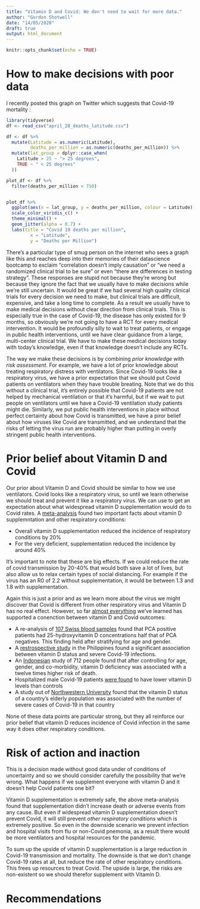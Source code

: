 ```yaml
---
title: "Vitamin D and Covid: We don't need to wait for more data."
author: "Gordon Shotwell"
date: "14/05/2020"
draft: true
output: html_document
---
```


```r
knitr::opts_chunk$set(echo = TRUE)
```

# How to make decisions with poor data

I recently posted this graph on Twitter which suggests that Covid-19 mortality :

```r
library(tidyverse)
df <- read_csv("april_28_deaths_latitude.csv")

df <- df %>% 
  mutate(Latitude = as.numeric(Latitude),
         deaths_per_million = as.numeric(deaths_per_million)) %>% 
  mutate(lat_group = dplyr::case_when(
    Latitude > 25 ~ "> 25 degrees",
    TRUE ~ " < 25 degrees"
  ))

plot_df <- df %>% 
  filter(deaths_per_million < 750)


plot_df %>% 
  ggplot(aes(x = lat_group, y = deaths_per_million, colour = Latitude)) +
  scale_color_viridis_c() +
  theme_minimal() +
  geom_jitter(alpha = 0.7) +
  labs(title = "Covid 19 deaths per million",
         x = "Latitude",
         y = "Deaths per Million")
```

There's a particular type of smug person on the internet who sees a graph like this and reaches deep into their memories of their datascience bootcamp to exclaim "correlation doesn't imply causation" or "we need a randomized clinical trial to be sure" or even "there are differences in testing strategy". 
These responses are stupid not because they're wrong but because they ignore the fact that we usually have to make decisions while we're still uncertain. 
It would be great if we had several high quality clinical trials for every decision we need to make, but clinical trials are difficult, expensive, and take a long time to complete. 
As a result we usually have to make medical decisions without clear direction from clinical trials. 
This is especially true in the case of Covid-19, the disease has only existed for 9 months, so obviously we're not going to have a RCT for every medical intervention.
It would be profoundly silly to wait to treat patients, or engage in public health interventions, until we have clear guidance from a large, multi-center clinical trial. 
We have to make these medical decisions today with today's knowledge, even if that knowledge doesn't include any RCTs. 

The way we make these decisions is by combining _prior knowledge_ with _risk assessment_. 
For example, we have a lot of prior knowledge about treating respiratory distress with ventilators. 
Since Covid-19 looks like a respiratory virus, we have a prior expectation that we should put Covid patients on ventilators when they have trouble breating. 
Note that we do this without a clinical trial, it's entirely possible that Covid-19 patients are not helped by mechanical ventilation or that it's harmful, but if we wait to put people on ventilators until we have a Covid-19 ventilation study patients might die.
Similarly, we put public health interventions in place without perfect certainty about how Covid is transmitted, 
we have a piror belief about how viruses like Covid are transmitted, and we understand that the risks of letting the virus run are probably higher than putting in overly stringent public health interventions. 


# Prior belief about Vitamin D and Covid

Our prior about Vitamin D and Covid should be similar to how we use ventilators. 
Covid looks like a respiratory virus, so until we learn otherwise we should treat and prevent it like a respiratory virus. 
We can use to get an expectation about what widespread vitamin D supplementation would do to Covid rates.
A [meta-analysis](https://www.sciencedirect.com/science/article/pii/S1871402120301156) found two important facts about vitamin D supplemntation and other respiratory conditions:

- Overall vitamin D supplementation reduced the incidence of respiratory conditions by 20%
- For the very deficient, supplementation reduced the incidence by around 40%

It's important to note that these are big effects.
If we could reduce the rate of covid transmission by 20-40% that would both save a lot of lives, but also allow us to relax certain types of social distancing. 
For example if the virus has an R0 of 2.2 without supplementation, it would be between 1.3 and 1.8 with supplementation.

Again this is just a prior and as we learn more about the virus we might discover that Covid is different from other respiratory virus and Vitamin D has no real effect. 
However, so far [almost everything](https://github.com/GShotwell/vitamin_d_covid) we've learned has supported a conenction between vitamin D and Covid outcomes:

- A re-analysis of [107 Swiss blood samples](https://www.mdpi.com/2072-6643/12/5/1359/htm) found that PCA positive patients had 25-hydroxyvitamin D concentrations half that of PCA negatives. This finding held after stratifying for age and gender.  
- A [restrospective study](https://papers.ssrn.com/sol3/papers.cfm?abstract_id=3571484) in the Philippines found a significant association between vitamin D status and severe Covid-19 infections.
- An [Indonesian](https://papers.ssrn.com/sol3/papers.cfm?abstract_id=3585561) study of 712 people found that after controlling for age, gender, and co-morbidity, vitamin D deficiency was associated with a twelve times higher risk of death.
- Hospitalized male Covid-19 patients [were found](https://www.medrxiv.org/content/10.1101/2020.05.01.20079376v1) to have lower vitamin D levels than controls
- A study out of [Northwestern University](https://www.medrxiv.org/content/10.1101/2020.04.08.20058578v3.full.pdf) found that the vitamin D status of a country's elderly population was associated with the number of severe cases of Covid-19 in that country

None of these data points are particular strong, but they all reinforce our prior belief that vitamin D reduces incidence of Covid infection in the same way it does other respiratory conditions. 

# Risk of action and inaction

This is a decision made without good data under of conditions of uncertainty and so we should consider carefully the possibility that we're wrong. 
What happens if we supplement everyone with vitamin D and it doesn't help Covid patients one bit?

Vitamin D supplementation is extremely safe, the above meta-analysis found that supplementation didn't increase death or adverse events from any cause. 
But even if widespread vitamin D supplementation doesn't prevent Covid, it will still prevent _other respiratory conditions_ which is extremely positive.
So even in the downside scenario we prevent infection and hospital visits from flu or non-Covid pnemonia, as a result there would be more ventilators and hospital resources for the pandemic.

To sum up the upside of vitamin D supplementation is a large reduction in Covid-19 transmission and mortality. 
The downside is that we don't change Covid-19 rates at all, but reduce the rate of other respiratory conditions. 
This frees up resources to treat Covid. 
The upside is large, the risks are non-existent so we should therefor supplement with Vitamin D. 



# Recommendations








